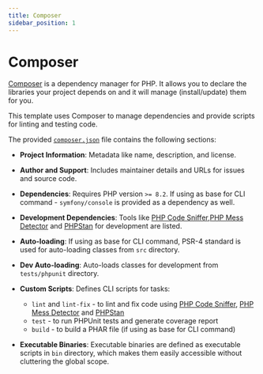 ```yaml
---
title: Composer
sidebar_position: 1
---
```


# Composer

[Composer](https://getcomposer.org/) is a dependency manager for PHP. It allows you to declare the libraries
your project depends on and it will manage (install/update) them for you.

This template uses Composer to manage dependencies and provide scripts for
linting and testing code.

The provided [`composer.json`](https://github.com/AlexSkrypnyk/scaffold/blob/main/composer.json) file contains the following sections:

- **Project Information**:
  Metadata like name, description, and license.

- **Author and Support**:
  Includes maintainer details and URLs for issues and source code.

- **Dependencies**:
  Requires PHP version `>= 8.2`. If using as base for CLI command -
  `symfony/console` is provided as a dependency as well.

- **Development Dependencies**:
  Tools like [PHP Code Sniffer](https://github.com/squizlabs/PHP_CodeSniffer),[PHP Mess Detector](https://phpmd.org/) and [PHPStan](https://phpstan.org/)
  for development are listed.

- **Auto-loading**:
  If using as base for CLI command, PSR-4 standard is used for auto-loading
  classes from `src` directory.

- **Dev Auto-loading**:
  Auto-loads classes for development from `tests/phpunit` directory.

- **Custom Scripts**:
  Defines CLI scripts for tasks:
    - `lint` and `lint-fix` - to lint and fix code using [PHP Code Sniffer](https://github.com/squizlabs/PHP_CodeSniffer),
      [PHP Mess Detector](https://phpmd.org/) and [PHPStan](https://phpstan.org/)
    - `test` - to run PHPUnit tests and generate coverage report
    - `build` - to build a PHAR file (if using as base for CLI command)

- **Executable Binaries**:
  Executable binaries are defined as executable scripts in `bin` directory,
  which makes them easily accessible without cluttering the global scope.
